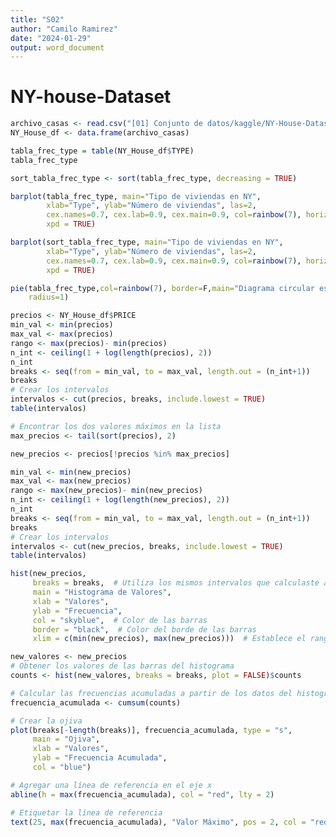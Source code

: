```yaml
---
title: "S02"
author: "Camilo Ramirez"
date: "2024-01-29"
output: word_document
---
```


# NY-house-Dataset

```r
archivo_casas <- read.csv("[01] Conjunto de datos/kaggle/NY-House-Dataset.csv")
NY_House_df <- data.frame(archivo_casas)
```

```r
tabla_frec_type = table(NY_House_df$TYPE)
tabla_frec_type
```

```r
sort_tabla_frec_type <- sort(tabla_frec_type, decreasing = TRUE)
```

```r
barplot(tabla_frec_type, main="Tipo de viviendas en NY", 
        xlab="Type", ylab="Número de viviendas", las=2,
        cex.names=0.7, cex.lab=0.9, cex.main=0.9, col=rainbow(7), horiz = F, 
        xpd = TRUE)

barplot(sort_tabla_frec_type, main="Tipo de viviendas en NY", 
        xlab="Type", ylab="Número de viviendas", las=2,
        cex.names=0.7, cex.lab=0.9, cex.main=0.9, col=rainbow(7), horiz = F, 
        xpd = TRUE)

pie(tabla_frec_type,col=rainbow(7), border=F,main="Diagrama circular estudiantes",
    radius=1)
```

```r
precios <- NY_House_df$PRICE
min_val <- min(precios)
max_val <- max(precios)
rango <- max(precios)- min(precios)
n_int <- ceiling(1 + log(length(precios), 2))
n_int
breaks <- seq(from = min_val, to = max_val, length.out = (n_int+1))
breaks
# Crear los intervalos
intervalos <- cut(precios, breaks, include.lowest = TRUE)
table(intervalos)
```

```r
# Encontrar los dos valores máximos en la lista
max_precios <- tail(sort(precios), 2)

new_precios <- precios[!precios %in% max_precios]

min_val <- min(new_precios)
max_val <- max(new_precios)
rango <- max(new_precios)- min(new_precios)
n_int <- ceiling(1 + log(length(new_precios), 2))
n_int
breaks <- seq(from = min_val, to = max_val, length.out = (n_int+1))
breaks
# Crear los intervalos
intervalos <- cut(new_precios, breaks, include.lowest = TRUE)
table(intervalos)
```

```r
hist(new_precios, 
     breaks = breaks,  # Utiliza los mismos intervalos que calculaste anteriormente
     main = "Histograma de Valores",
     xlab = "Valores",
     ylab = "Frecuencia",
     col = "skyblue",  # Color de las barras
     border = "black",  # Color del borde de las barras
     xlim = c(min(new_precios), max(new_precios)))  # Establece el rango en el eje x
```

```r
new_valores <- new_precios
# Obtener los valores de las barras del histograma
counts <- hist(new_valores, breaks = breaks, plot = FALSE)$counts

# Calcular las frecuencias acumuladas a partir de los datos del histograma
frecuencia_acumulada <- cumsum(counts)

# Crear la ojiva
plot(breaks[-length(breaks)], frecuencia_acumulada, type = "s", 
     main = "Ojiva",
     xlab = "Valores",
     ylab = "Frecuencia Acumulada",
     col = "blue")

# Agregar una línea de referencia en el eje x
abline(h = max(frecuencia_acumulada), col = "red", lty = 2)

# Etiquetar la línea de referencia
text(25, max(frecuencia_acumulada), "Valor Máximo", pos = 2, col = "red")
```

```{}
```
